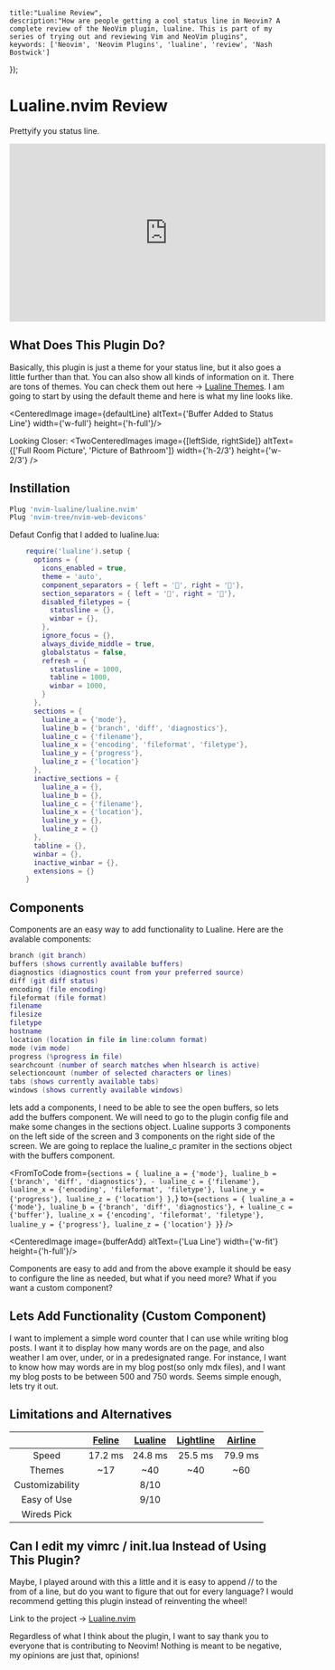 
    title:"Lualine Review",
    description:"How are people getting a cool status line in Neovim? A complete review of the NeoVim plugin, lualine. This is part of my series of trying out and reviewing Vim and NeoVim plugins",
    keywords: ['Neovim', 'Neovim Plugins', 'lualine', 'review', 'Nash Bostwick']
}); 



# Lualine.nvim Review
Prettyify you status line.

<BasicVideo>
    <iframe 
        width="560" 
        height="315"
        src="https://www.youtube.com/embed/3N2lB26FTPU?si=8k-ufvhqwOd1gcQo" 
        title="YouTube video player" 
        frameBorder="0" 
        allow="accelerometer; 
        autoplay; 
        clipboard-write; 
        encrypted-media; 
        gyroscope; 
        picture-in-picture; 
        web-share" 
        referrerPolicy="strict-origin-when-cross-origin" 
        allowFullScreen
    ></iframe>
</BasicVideo>

## What Does This Plugin Do?
Basically, this plugin is just a theme for your status line, but it also goes a little further than that. You can also show all kinds of information on it. There are tons of themes. You can check them out here -> [Lualine Themes](https://github.com/nvim-lualine/lualine.nvim/blob/master/THEMES.md  "Lualine Themes"). I am going to start by using the default theme and here is what my line looks like.

<CenteredImage image={defaultLine} altText={'Buffer Added to Status Line'} width={'w-full'} height={'h-full'}/>

Looking Closer:
<TwoCenteredImages image={[leftSide, rightSide]} altText={['Full Room Picture', 'Picture of Bathroom']} width={'h-2/3'} height={'w-2/3'} />

## Instillation
```lua
Plug 'nvim-lualine/lualine.nvim'
Plug 'nvim-tree/nvim-web-devicons'
```

Defaut Config that I added to lualine.lua:
```lua
    require('lualine').setup {
      options = {
        icons_enabled = true,
        theme = 'auto',
        component_separators = { left = '', right = ''},
        section_separators = { left = '', right = ''},
        disabled_filetypes = {
          statusline = {},
          winbar = {},
        },
        ignore_focus = {},
        always_divide_middle = true,
        globalstatus = false,
        refresh = {
          statusline = 1000,
          tabline = 1000,
          winbar = 1000,
        }
      },
      sections = {
        lualine_a = {'mode'},
        lualine_b = {'branch', 'diff', 'diagnostics'},
        lualine_c = {'filename'},
        lualine_x = {'encoding', 'fileformat', 'filetype'},
        lualine_y = {'progress'},
        lualine_z = {'location'}
      },
      inactive_sections = {
        lualine_a = {},
        lualine_b = {},
        lualine_c = {'filename'},
        lualine_x = {'location'},
        lualine_y = {},
        lualine_z = {}
      },
      tabline = {},
      winbar = {},
      inactive_winbar = {},
      extensions = {}
    }
```

## Components
Components are an easy way to add functionality to Lualine. Here are the avalable components: 

```lua
branch (git branch)
buffers (shows currently available buffers)
diagnostics (diagnostics count from your preferred source)
diff (git diff status)
encoding (file encoding)
fileformat (file format)
filename
filesize
filetype
hostname
location (location in file in line:column format)
mode (vim mode)
progress (%progress in file)
searchcount (number of search matches when hlsearch is active)
selectioncount (number of selected characters or lines)
tabs (shows currently available tabs)
windows (shows currently available windows)
```
lets add a components, I need to be able to see the open buffers, so lets add the buffers component. We will need to go to the plugin config file and make some changes in the sections object. Lualine supports 3 components on the left side of the screen and 3 components on the right side of the screen. We are going to replace the lualine_c pramiter in the sections object with the buffers component.

<FromToCode
    from={`
      sections = {
          lualine_a = {'mode'},
          lualine_b = {'branch', 'diff', 'diagnostics'},
        - lualine_c = {'filename'},
          lualine_x = {'encoding', 'fileformat', 'filetype'},
          lualine_y = {'progress'},
          lualine_z = {'location'}
      },
    `}
    to={`
      sections = {
          lualine_a = {'mode'},
          lualine_b = {'branch', 'diff', 'diagnostics'},
        + lualine_c = {'buffer'},
          lualine_x = {'encoding', 'fileformat', 'filetype'},
          lualine_y = {'progress'},
          lualine_z = {'location'}
      }
    `}
/>

<CenteredImage image={bufferAdd} altText={'Lua Line'} width={'w-fit'} height={'h-full'}/>

Components are easy to add and from the above example it should be easy to configure the line as needed, but what if you need more? What if you want a custom component?

## Lets Add Functionality (Custom Component)
I want to implement a simple word counter that I can use while writing blog posts. I want it to display how many words are on the page, and also weather I am over, under, or in a predesignated range. For instance, I want to know how may words are in my blog post(so only mdx files), and I want my blog posts to be between 500 and 750 words. Seems simple enough, lets try it out.

## Limitations and Alternatives
| | [Feline](https://github.com/famiu/feline.nvim "Feline") | [Lualine](https://github.com/nvim-lualine/lualine.nvim "Lualine") |[Lightline](https://github.com/itchyny/lightline.vim "Lightline") | [Airline](https://github.com/vim-airline/vim-airline "Airline") |
| :-------------: | :------------: | :----------------: |:----------------: |:----------------: |
| Speed           | 17.2 ms        | 24.8 ms            | 25.5 ms           | 79.9 ms           |
| Themes          | ~17            | ~40                | ~40               | ~60               | 
| Customizability |                | 8/10               |                   |                   |
| Easy of Use     |                | 9/10               |                   |                   |
| Wireds Pick     |                | <Checkmark/>       |                   |                   |

## Can I edit my vimrc / init.lua Instead of Using This Plugin?
Maybe, I played around with this a little and it is easy to append // to the from of a line, but do you want to figure that out for every language? I would recommend getting this plugin instead of reinventing the wheel!

Link to the project -> [Lualine.nvim](https://github.com/nvim-lualine/lualine.nvim  "Lualine.nvim")

Regardless of what I think about the plugin, I want to say thank you to everyone that is contributing to Neovim! Nothing is meant to be negative, my opinions are just that, opinions!

